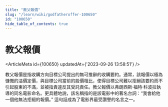 ```yaml
---
title: "教父報價"
slug: "/learn/wiki/godfatheroffer-100650"
id: "100650"
hide_table_of_contents: true
---
```



# 教父報價

<ArticleMeta id={100650} updatedAt={'2023-09-26 13:58:51'} />
<div className='border-solid border-b border-t-0 my-4 border-[var(--ifm-color-gray-300)]' />

教父報價是指收購方向目標公司提出的無可推辭的收購要約。通常，該報價以極為慷慨的溢價定價，與目標公司當前的股價相比，使得目標公司難以拒絕該要約而不引起股東的不滿，並被指責違反其受託責任。教父報價以弗朗西斯·福特·科波拉執導的同名電影命名。更具體地説，該名稱指的是該電影中的著名台詞：“我會給他一個他無法拒絕的報價。” 這句話成為了電影界最受讚譽的名言之一。

